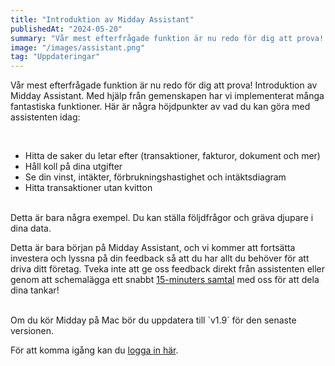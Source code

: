 ```yaml
---
title: "Introduktion av Midday Assistant"
publishedAt: "2024-05-20"
summary: "Vår mest efterfrågade funktion är nu redo för dig att prova! Introduktion av Midday Assistant. Med hjälp från gemenskapen har vi implementerat många fantastiska funktioner."
image: "/images/assistant.png"
tag: "Uppdateringar"
---
```


Vår mest efterfrågade funktion är nu redo för dig att prova! Introduktion av Midday Assistant. Med hjälp från gemenskapen har vi implementerat många fantastiska funktioner. Här är några höjdpunkter av vad du kan göra med assistenten idag:

<br />

- Hitta de saker du letar efter (transaktioner, fakturor, dokument och mer)
- Håll koll på dina utgifter
- Se din vinst, intäkter, förbrukningshastighet och intäktsdiagram
- Hitta transaktioner utan kvitton

<br />
Detta är bara några exempel. Du kan ställa följdfrågor och gräva djupare i
dina data.

<br />

Detta är bara början på Midday Assistant, och vi kommer att fortsätta investera och lyssna på din feedback så att du har allt du behöver för att driva ditt företag. Tveka inte att ge oss feedback direkt från assistenten eller genom att schemalägga ett snabbt [15-minuters samtal](https://cal.com/pontus-midday/15min) med oss för att dela dina tankar!

<br />
Om du kör Midday på Mac bör du uppdatera till `v1.9` för den senaste versionen.

<br />

För att komma igång kan du [logga in här](https://app.midday.ai).
